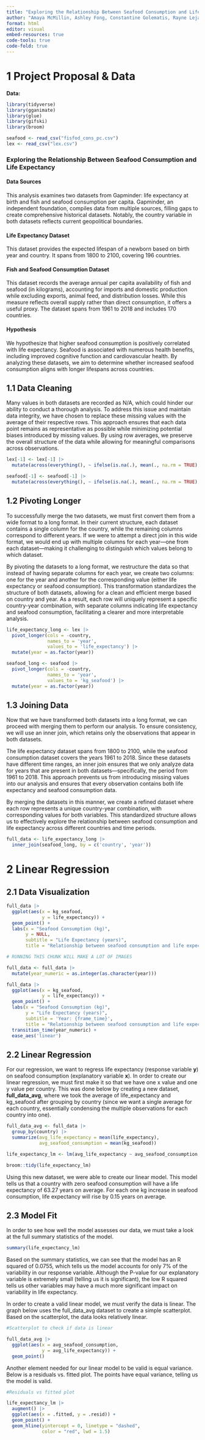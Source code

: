 ```yaml
---
title: "Exploring the Relationship Between Seafood Consumption and Life Expectancy"
author: "Amaya McMillin, Ashley Fong, Constantine Golematis, Rayne Lejano"
format: html
editor: visual
embed-resources: true
code-tools: true
code-fold: true
---
```


# 1 Project Proposal & Data

**Data:**

```r
library(tidyverse)
library(gganimate)
library(glue)
library(gifski)
library(broom)

seafood <- read_csv("fisfod_cons_pc.csv")
lex <- read_csv("lex.csv")
```

### Exploring the Relationship Between Seafood Consumption and Life Expectancy

#### Data Sources

This analysis examines two datasets from Gapminder: life expectancy at birth and fish and seafood consumption per capita. Gapminder, an independent foundation, compiles data from multiple sources, filling gaps to create comprehensive historical datasets. Notably, the country variable in both datasets reflects current geopolitical boundaries.

#### Life Expectancy Dataset

This dataset provides the expected lifespan of a newborn based on birth year and country. It spans from 1800 to 2100, covering 196 countries.

#### Fish and Seafood Consumption Dataset

This dataset records the average annual per capita availability of fish and seafood (in kilograms), accounting for imports and domestic production while excluding exports, animal feed, and distribution losses. While this measure reflects overall supply rather than direct consumption, it offers a useful proxy. The dataset spans from 1961 to 2018 and includes 170 countries.

#### Hypothesis

We hypothesize that higher seafood consumption is positively correlated with life expectancy. Seafood is associated with numerous health benefits, including improved cognitive function and cardiovascular health. By analyzing these datasets, we aim to determine whether increased seafood consumption aligns with longer lifespans across countries.

## 1.1 Data Cleaning

Many values in both datasets are recorded as N/A, which could hinder our ability to conduct a thorough analysis. To address this issue and maintain data integrity, we have chosen to replace these missing values with the average of their respective rows. This approach ensures that each data point remains as representative as possible while minimizing potential biases introduced by missing values. By using row averages, we preserve the overall structure of the data while allowing for meaningful comparisons across observations.

```r
lex[-1] <- lex[-1] |>
  mutate(across(everything(), ~ ifelse(is.na(.), mean(., na.rm = TRUE), .)))

seafood[-1] <- seafood[-1] |>
  mutate(across(everything(), ~ ifelse(is.na(.), mean(., na.rm = TRUE), .)))
```

## 1.2 Pivoting Longer

To successfully merge the two datasets, we must first convert them from a wide format to a long format. In their current structure, each dataset contains a single column for the country, while the remaining columns correspond to different years. If we were to attempt a direct join in this wide format, we would end up with multiple columns for each year---one from each dataset---making it challenging to distinguish which values belong to which dataset.

By pivoting the datasets to a long format, we restructure the data so that instead of having separate columns for each year, we create two columns: one for the year and another for the corresponding value (either life expectancy or seafood consumption). This transformation standardizes the structure of both datasets, allowing for a clean and efficient merge based on country and year. As a result, each row will uniquely represent a specific country-year combination, with separate columns indicating life expectancy and seafood consumption, facilitating a clearer and more interpretable analysis.

```r
life_expectancy_long <- lex |>
  pivot_longer(cols = -country,
               names_to = 'year',
               values_to = 'life_expectancy') |>
  mutate(year = as.factor(year))

seafood_long <- seafood |>
  pivot_longer(cols = -country, 
               names_to = 'year',
               values_to = 'kg_seafood') |>
  mutate(year = as.factor(year))
```

## 1.3 Joining Data

Now that we have transformed both datasets into a long format, we can proceed with merging them to perform our analysis. To ensure consistency, we will use an inner join, which retains only the observations that appear in both datasets.

The life expectancy dataset spans from 1800 to 2100, while the seafood consumption dataset covers the years 1961 to 2018. Since these datasets have different time ranges, an inner join ensures that we only analyze data for years that are present in both datasets---specifically, the period from 1961 to 2018. This approach prevents us from introducing missing values into our analysis and ensures that every observation contains both life expectancy and seafood consumption data.

By merging the datasets in this manner, we create a refined dataset where each row represents a unique country-year combination, with corresponding values for both variables. This standardized structure allows us to effectively explore the relationship between seafood consumption and life expectancy across different countries and time periods.

```r
full_data <- life_expectancy_long |>
  inner_join(seafood_long, by = c('country', 'year'))
```

# 2 Linear Regression

## 2.1 Data Visualization

```r
full_data |>
  ggplot(aes(x = kg_seafood,
             y = life_expectancy)) +
  geom_point() + 
  labs(x = "Seafood Consumption (kg)",
       y = NULL,
       subtitle = "Life Expectancy (years)",
       title = "Relationship between seafood consumption and life expectancy")
```

```r
# RUNNING THIS CHUNK WILL MAKE A LOT OF IMAGES

full_data <- full_data |>
  mutate(year_numeric = as.integer(as.character(year)))

full_data |>
  ggplot(aes(x = kg_seafood,
             y = life_expectancy)) +
  geom_point() + 
  labs(x = "Seafood Consumption (kg)",
       y = "Life Expectancy (years)",
       subtitle = 'Year: {frame_time}',
       title = "Relationship between seafood consumption and life expectancy") +
  transition_time(year_numeric) +
  ease_aes('linear')
```

## 2.2 Linear Regression

For our regression, we want to regress life expectancy (response variable **y**) on seafood consumption (explanatory variable **x**). In order to create our linear regression, we must first make it so that we have one x value and one y value per country. This was done below by creating a new dataset, **full_data_avg**, where we took the average of life_expectancy and kg_seafood after grouping by country (since we want a single average for each country, essentially condensing the multiple observations for each country into one).

```r
full_data_avg <- full_data |>
  group_by(country) |>
  summarize(avg_life_expectancy = mean(life_expectancy),
            avg_seafood_consumption = mean(kg_seafood))

life_expectancy_lm <- lm(avg_life_expectancy ~ avg_seafood_consumption, data = full_data_avg)

broom::tidy(life_expectancy_lm)
```

Using this new dataset, we were able to create our linear model. This model tells us that a country with zero seafood consumption will have a life expectancy of 63.27 years on average. For each one kg increase in seafood consumption, life expectancy will rise by 0.15 years on average.

## 2.3 Model Fit

In order to see how well the model assesses our data, we must take a look at the full summary statistics of the model.

```r
summary(life_expectancy_lm)
```

Based on the summary statistics, we can see that the model has an R squared of 0.0755, which tells us the model accounts for only 7% of the variability in our response variable. Although the P-value for our explanatory variable is extremely small (telling us it is significant), the low R squared tells us other variables may have a much more significant impact on variability in life expectancy.

In order to create a valid linear model, we must verify the data is linear. The graph below uses the full_data_avg dataset to create a simple scatterplot. Based on the scatterplot, the data looks relatively linear.

```r
#Scatterplot to check if data is linear

full_data_avg |>
  ggplot(aes(x = avg_seafood_consumption,
             y = avg_life_expectancy)) +
  geom_point()
```

Another element needed for our linear model to be valid is equal variance. Below is a residuals vs. fitted plot. The points have equal variance, telling us the model is valid.

```r
#Residuals vs fitted plot

life_expectancy_lm |> 
  augment() |> 
  ggplot(aes(x = .fitted, y = .resid)) +
  geom_point() +
  geom_hline(yintercept = 0, linetype = "dashed", 
             color = "red", lwd = 1.5)
```
